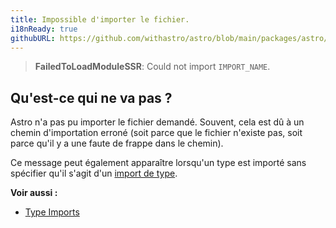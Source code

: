 ```yaml
---
title: Impossible d'importer le fichier.
i18nReady: true
githubURL: https://github.com/withastro/astro/blob/main/packages/astro/src/core/errors/errors-data.ts
---
```


> **FailedToLoadModuleSSR**: Could not import `IMPORT_NAME`.

## Qu'est-ce qui ne va pas ?
Astro n'a pas pu importer le fichier demandé. Souvent, cela est dû à un chemin d'importation erroné (soit parce que le fichier n'existe pas, soit parce qu'il y a une faute de frappe dans le chemin).

Ce message peut également apparaître lorsqu'un type est importé sans spécifier qu'il s'agit d'un [import de type](/fr/guides/typescript/#imports-de-type).

**Voir aussi :**
-  [Type Imports](/fr/guides/typescript/#imports-de-type)
